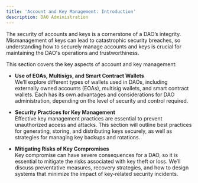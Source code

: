 ```yaml
---
title: 'Account and Key Management: Introduction'
description: DAO Administration
---
```


The security of accounts and keys is a cornerstone of a DAO’s integrity. Mismanagement of keys can lead to catastrophic security breaches, so understanding how to securely manage accounts and keys is crucial for maintaining the DAO's operations and trustworthiness.

This section covers the key aspects of account and key management:

- **Use of EOAs, Multisigs, and Smart Contract Wallets**  
  We’ll explore different types of wallets used in DAOs, including externally owned accounts (EOAs), multisig wallets, and smart contract wallets. Each has its own advantages and considerations for DAO administration, depending on the level of security and control required.

- **Security Practices for Key Management**  
  Effective key management practices are essential to prevent unauthorized access and attacks. This section will outline best practices for generating, storing, and distributing keys securely, as well as strategies for managing key backups and rotations.

- **Mitigating Risks of Key Compromises**  
  Key compromise can have severe consequences for a DAO, so it is essential to mitigate the risks associated with key theft or loss. We’ll discuss preventative measures, recovery strategies, and how to design systems that minimize the impact of key-related security incidents.